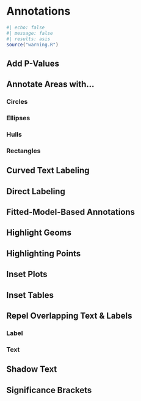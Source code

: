 # Annotations {#sec-annotations}

```r
#| echo: false
#| message: false
#| results: asis
source("warning.R")
```

## Add P-Values

## Annotate Areas with…

### Circles

### Ellipses

### Hulls

### Rectangles

## Curved Text Labeling

## Direct Labeling

## Fitted-Model-Based Annotations

## Highlight Geoms

## Highlighting Points

## Inset Plots

## Inset Tables

## Repel Overlapping Text & Labels

### Label

### Text

## Shadow Text

## Significance Brackets